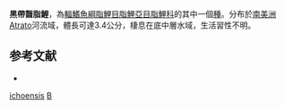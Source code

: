 {{Speciesbox 
| taxon = Bryconamericus ichoensis
| status = LC
| status_system = IUCN3.1
| authority =  [[Román-Valencia|Román-Valencia]], 2000
| synonyms = 
}}
'''黑帶齧脂鯉'''，為[[輻鰭魚綱|輻鰭魚綱]][[脂鯉目|脂鯉目]][[脂鯉亞目|脂鯉亞目]][[脂鯉科|脂鯉科]]的其中一個[[種|種]]。分布於[[南美洲|南美洲]]Atrato河流域，體長可達3.4公分，棲息在底中層水域，生活習性不明。

==参考文献==
{{refbegin}}
*{{FishBase_species|genus=Bryconamericus|species=ichoensis|year=2014|month=1}}
{{refend}}

{{Taxonbar|from=Q6417502}}

[[Category:齧脂鯉屬|ichoensis]]
[[Category:2000年描述的鱼类|B]]